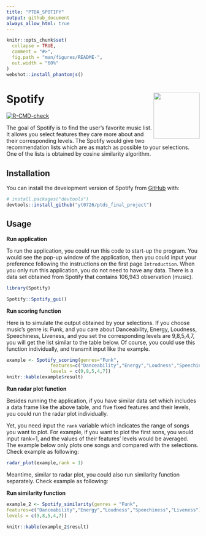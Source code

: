 ```yaml
---
title: "PTDA_SPOTIFY"
output: github_document
always_allow_html: true
---
```



```r
knitr::opts_chunk$set(
  collapse = TRUE,
  comment = "#>",
  fig.path = "man/figures/README-",
  out.width = "60%"
)
webshot::install_phantomjs()
```

# Spotify <img src="man/figures/logo.png" align="right" width="120" />

<!-- badges: start -->
[![R-CMD-check](https://github.com/yt0726/ptds_final_project/actions/workflows/R-CMD-check.yaml/badge.svg)](https://github.com/yt0726/ptds_final_project/actions/workflows/R-CMD-check.yaml)
<!-- badges: end -->

The goal of Spotify is to find the user’s favorite music list. It allows you select features they care more about and their corresponding levels. The Spotify would give two recommendation lists which are as match as possible to your selections. One of the lists is obtained by cosine similarity algorithm.     

## Installation

You can install the development version of Spotify from [GitHub](https://github.com/) with:

``` r
# install.packages("devtools")
devtools::install_github("yt0726/ptds_final_project")
```

## Usage   

**Run application**

To run the application, you could run this code to start-up the program. You would see the pop-up window of the application, then you could input your preference following the instructions on the first page `Introduction`. When you only run this application, you do not need to have any data. There is a data set obtained from Spotify that contains 106,943 observation (music).           

```r
library(Spotify)
```

```r
Spotify::Spotify_gui()
```

**Run scoring function**   

Here is to simulate the output obtained by your selections. If you choose music's genre is: Funk, and you care about Danceability, Energy, Loudness, Speechiness, Liveness, and you set the corresponding levels are 9,8,5,4,7, you will get the list similar to the table below. Of course, you could use this function individually, and transmit input like the example.      

```r
example <- Spotify_scoring(genres="Funk",
                features=c("Danceability","Energy","Loudness","Speechiness","Liveness"),
                levels = c(9,8,5,4,7))
knitr::kable(example$result)
```

**Run radar plot function**   

Besides running the application, if you have similar data set which includes a data frame like the above table, and five fixed features and their levels, you could run the radar plot individually.    

Yet, you need input the `rank` variable which indicates the range of songs you want to plot. For example, if you want to plot the first sons, you would input rank=1, and the values of their features' levels would be averaged. The example below only plots one songs and compared with the selections. Check example as following:        


```r
radar_plot(example,rank = 1)
```

Meantime, similar to radar plot, you could also run similarity function separately. Check example as following:         

**Run similarity function**     
```r
example_2 <- Spotify_similarity(genres = "Funk",
features=c("Danceability","Energy","Loudness","Speechiness","Liveness"),
levels = c(9,8,5,4,7))

knitr::kable(example_2$result)
```
